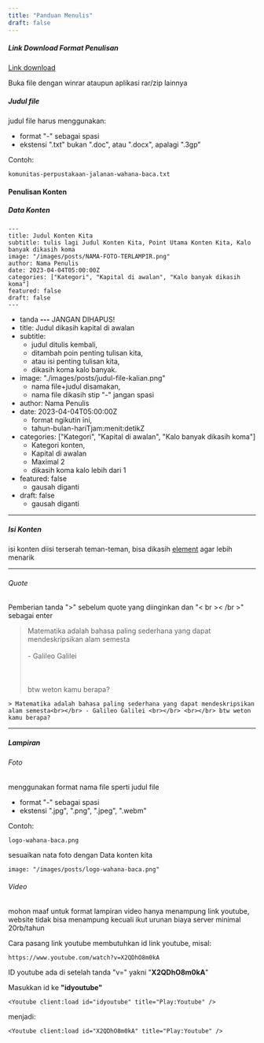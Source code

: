 ```yaml
---
title: "Panduan Menulis"
draft: false
---
```


##### Link Download Format Penulisan
[Link download](https://drive.google.com/file/d/1hT6oZj5h356KvBlZ2ZzitQDgWe3zB5sz/view?usp=sharing)

Buka file dengan winrar ataupun aplikasi rar/zip lainnya

##### Judul file
judul file harus menggunakan:
- format "-" sebagai spasi
- ekstensi ".txt" bukan ".doc", atau ".docx", apalagi ".3gp"

Contoh:
```
komunitas-perpustakaan-jalanan-wahana-baca.txt
```

#### Penulisan Konten
##### Data Konten
```
---
title: Judul Konten Kita
subtitle: tulis lagi Judul Konten Kita, Point Utama Konten Kita, Kalo banyak dikasih koma
image: "/images/posts/NAMA-FOTO-TERLAMPIR.png"
author: Nama Penulis
date: 2023-04-04T05:00:00Z
categories: ["Kategori", "Kapital di awalan", "Kalo banyak dikasih koma"]
featured: false
draft: false
---
```
- tanda <b>---</b> JANGAN DIHAPUS!
- title: Judul dikasih kapital di awalan
- subtitle:
  - judul ditulis kembali,
  - ditambah poin penting tulisan kita,
  - atau isi penting tulisan kita,
  - dikasih koma kalo banyak.
- image: "./images/posts/judul-file-kalian.png"
  - nama file+judul disamakan,
  - nama file dikasih stip "-" jangan spasi
- author: Nama Penulis
- date: 2023-04-04T05:00:00Z
  - format ngikutin ini,
  - tahun-bulan-hariTjam:menit:detikZ
- categories: ["Kategori", "Kapital di awalan", "Kalo banyak dikasih koma"]
  - Kategori konten,
  - Kapital di awalan
  - Maximal 2
  - dikasih koma kalo lebih dari 1
- featured: false
  - gausah diganti
- draft: false
  - gausah diganti

---
##### Isi Konten
isi konten diisi terserah teman-teman, bisa dikasih [element](/elements) agar lebih menarik

---

###### Quote
Pemberian tanda ">" sebelum quote yang diinginkan dan "< br >< /br >" sebagai enter

> Matematika adalah bahasa paling sederhana yang dapat mendeskripsikan alam semesta<br></br> - Galileo Galilei <br></br> <br></br> btw weton kamu berapa?
```
> Matematika adalah bahasa paling sederhana yang dapat mendeskripsikan alam semesta<br></br> - Galileo Galilei <br></br> <br></br> btw weton kamu berapa?
```

---

##### Lampiran
###### Foto
menggunakan format nama file sperti judul file
- format "-" sebagai spasi
- ekstensi ".jpg", ".png", ".jpeg", ".webm"

Contoh:
```
logo-wahana-baca.png
```
sesuaikan nata foto dengan Data konten kita
```
image: "/images/posts/logo-wahana-baca.png"
```

###### Video
mohon maaf untuk format lampiran video hanya menampung link youtube, website tidak bisa menampung kecuali ikut urunan biaya server minimal 20rb/tahun

Cara pasang link youtube membutuhkan id link youtube, misal:

```
https://www.youtube.com/watch?v=X2QDhO8m0kA
```

ID youtube ada di setelah tanda "v=" yakni "<b>X2QDhO8m0kA</b>"

Masukkan id ke <b>"idyoutube"</b>


```
<Youtube client:load id="idyoutube" title="Play:Youtube" />
```
menjadi:
```
<Youtube client:load id="X2QDhO8m0kA" title="Play:Youtube" />
```




